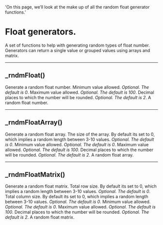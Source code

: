   'On this page, we’ll look at the make up of all the random float generator functions.'


# Float generators.
A set of functions to help with generating random types of float number. 
Generators can return a single value or grouped values using arrays and matrix. 

---

## _rndmFloat()
Generate a random float number.
<Properties>
  <Property name="min" type="float">
    Minimum value allowed. _Optional. The default is 0_.
  </Property>
  <Property name="max" type="float">
    Maximum value allowed. _Optional. The default is 100_.
  </Property>
  <Property name="precision" type="int">
    Decimal places to which the number will be rounded. _Optional. The default is 2_.
  </Property>
  <Property name="returns" type="float">
    A random float number.
  </Property>
</Properties>

---

## _rndmFloatArray()
Generate a random float array.
<Properties>
  <Property name="size" type="int">
    The size of the array. By default its set to 0, which implies a random length between 3-10 values. _Optional. The default is 0_.
  </Property>
  <Property name="min" type="float">
    Minimum value allowed. _Optional. The default is 0_.
  </Property>
  <Property name="max" type="float">
    Maximum value allowed. _Optional. The default is 100_.
  </Property>
  <Property name="precision" type="int">
    Decimal places to which the number will be rounded. _Optional. The default is 2_.
  </Property>
  <Property name="returns" type="array<float>">
    A random float array.
  </Property>
</Properties>

---

## _rndmFloatMatrix()
Generate a random float matrix.
<Properties>
  <Property name="rows" type="int">
    Total row size. By default its set to 0, which implies a random length between 3-10 values. _Optional. The default is 0_.
  </Property>
  <Property name="columns" type="int">
    Total column size. By default its set to 0, which implies a random length between 3-10 values. _Optional. The default is 0_.
  </Property>
  <Property name="min" type="float">
    Minimum value allowed. _Optional. The default is 0_.
  </Property>
  <Property name="max" type="float">
    Maximum value allowed. _Optional. The default is 100_.
  </Property>
  <Property name="precision" type="int">
    Decimal places to which the number will be rounded. _Optional. The default is 2_.
  </Property>
  <Property name="returns" type="matrix<float>">
    A random float matrix.
  </Property>
</Properties>
